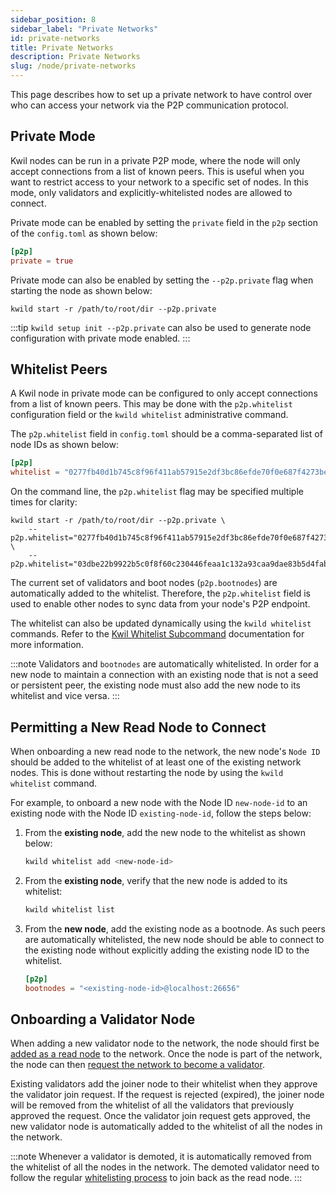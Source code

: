 ```yaml
---
sidebar_position: 8
sidebar_label: "Private Networks"
id: private-networks
title: Private Networks
description: Private Networks
slug: /node/private-networks
---
```



This page describes how to set up a private network to have control over who can access your network via the P2P communication protocol.

## Private Mode

Kwil nodes can be run in a private P2P mode, where the node will only accept connections from a list of known peers. This is useful when you want to restrict access to your network to a specific set of nodes.  In this mode, only validators and explicitly-whitelisted nodes are allowed to connect.

Private mode can be enabled by setting the `private` field in the `p2p` section of the `config.toml` as shown below:

```toml
[p2p]
private = true
```

Private mode can also be enabled by setting the `--p2p.private` flag when starting the node as shown below:

```shell
kwild start -r /path/to/root/dir --p2p.private
```

:::tip
`kwild setup init --p2p.private` can also be used to generate node configuration with private mode enabled.
:::

## Whitelist Peers

A Kwil node in private mode can be configured to only accept connections from a list of known peers. This may be done with the `p2p.whitelist` configuration field or the `kwild whitelist` administrative command.

The `p2p.whitelist` field in `config.toml` should be a comma-separated list of node IDs as shown below:

```toml
[p2p]
whitelist = "0277fb40d1b745c8f96f411ab57915e2df3bc86efde70f0e687f4273beb6708b82#secp256k1,03dbe22b9922b5c0f8f60c230446feaa1c132a93caa9dae83b5d4fab16c3404a22#secp256k1"
```

On the command line, the `p2p.whitelist` flag may be specified multiple times for clarity:

```shell
kwild start -r /path/to/root/dir --p2p.private \
    --p2p.whitelist="0277fb40d1b745c8f96f411ab57915e2df3bc86efde70f0e687f4273beb6708b82#secp256k1" \
    --p2p.whitelist="03dbe22b9922b5c0f8f60c230446feaa1c132a93caa9dae83b5d4fab16c3404a22#secp256k1"
```

The current set of validators and boot nodes (`p2p.bootnodes`) are automatically added to the whitelist. Therefore, the `p2p.whitelist` field is used to enable other nodes to sync data from your node's P2P endpoint.

The whitelist can also be updated dynamically using the `kwild whitelist` commands. Refer to the [Kwil Whitelist Subcommand](/docs/ref/kwild/whitelist) documentation for more information.

:::note
Validators and `bootnodes` are automatically whitelisted. In order for a new node to maintain a connection with an existing node that is not a seed or persistent peer, the existing node must also add the new node to its whitelist and vice versa.
:::

## Permitting a New Read Node to Connect

When onboarding a new read node to the network, the new node's `Node ID` should be added to the whitelist of at least one of the existing network nodes. This is done without restarting the node by using the `kwild whitelist` command.

For example, to onboard a new node with the Node ID `new-node-id` to an existing node with the Node ID `existing-node-id`, follow the steps below:

1. From the **existing node**, add the new node to the whitelist as shown below:

    ```bash
    kwild whitelist add <new-node-id>
    ```

2. From the **existing node**, verify that the new node is added to its whitelist:

    ```bash
    kwild whitelist list
    ```

3. From the **new node**, add the existing node as a bootnode. As such peers are automatically whitelisted, the new node should be able to connect to the existing node without explicitly adding the existing node ID to the whitelist.

    ```toml
    [p2p]
    bootnodes = "<existing-node-id>@localhost:26656"
    ```

## Onboarding a Validator Node

When adding a new validator node to the network, the node should first be [added as a read node](#permitting-a-new-read-node-to-connect) to the network. Once the node is part of the network, the node can then [request the network to become a validator](/docs/node/tutorial#upgrading-the-second-node-to-a-validator). 

Existing validators add the joiner node to their whitelist when they approve the validator join request. If the request is rejected (expired), the joiner node will be removed from the whitelist of all the validators that previously approved the request.
Once the validator join request gets approved, the new validator node is automatically added to the whitelist of all the nodes in the network.

:::note
Whenever a validator is demoted, it is automatically removed from the whitelist of all the nodes in the network. The demoted validator need to follow the regular [whitelisting process](#onboarding-a-read-node) to join back as the read node.
:::
